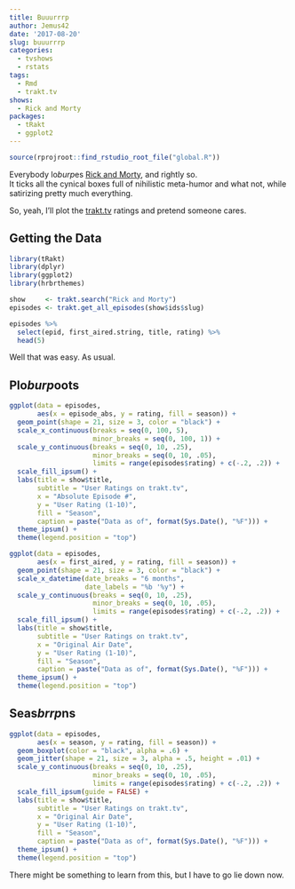 ```yaml
---
title: Buuurrrp
author: Jemus42
date: '2017-08-20'
slug: buuurrrp
categories:
  - tvshows
  - rstats
tags:
  - Rmd
  - trakt.tv
shows: 
  - Rick and Morty
packages: 
  - tRakt
  - ggplot2
---
```


```r
source(rprojroot::find_rstudio_root_file("global.R"))
```

Everybody lo*burp*es [Rick and Morty](https://trakt.tv/shows/rick-and-morty), and rightly so.  
It ticks all the cynical boxes full of nihilistic meta-humor and what not, while satirizing pretty much everything.

So, yeah, I'll plot the [trakt.tv](https://trakt.tv) ratings and pretend someone cares.

## Getting the Data

```r
library(tRakt)
library(dplyr)
library(ggplot2)
library(hrbrthemes)

show     <- trakt.search("Rick and Morty")
episodes <- trakt.get_all_episodes(show$ids$slug)

episodes %>%
  select(epid, first_aired.string, title, rating) %>%
  head(5)
```

Well that was easy. As usual.

## Plo*burp*oots

```r
ggplot(data = episodes, 
       aes(x = episode_abs, y = rating, fill = season)) +
  geom_point(shape = 21, size = 3, color = "black") +
  scale_x_continuous(breaks = seq(0, 100, 5),
                     minor_breaks = seq(0, 100, 1)) +
  scale_y_continuous(breaks = seq(0, 10, .25), 
                     minor_breaks = seq(0, 10, .05),
                     limits = range(episodes$rating) + c(-.2, .2)) +
  scale_fill_ipsum() +
  labs(title = show$title,
       subtitle = "User Ratings on trakt.tv",
       x = "Absolute Episode #",
       y = "User Rating (1-10)",
       fill = "Season",
       caption = paste("Data as of", format(Sys.Date(), "%F"))) +
  theme_ipsum() +
  theme(legend.position = "top")
```

```r
ggplot(data = episodes, 
       aes(x = first_aired, y = rating, fill = season)) +
  geom_point(shape = 21, size = 3, color = "black") +
  scale_x_datetime(date_breaks = "6 months",
                   date_labels = "%b '%y") +
  scale_y_continuous(breaks = seq(0, 10, .25), 
                     minor_breaks = seq(0, 10, .05),
                     limits = range(episodes$rating) + c(-.2, .2)) +
  scale_fill_ipsum() +
  labs(title = show$title,
       subtitle = "User Ratings on trakt.tv",
       x = "Original Air Date",
       y = "User Rating (1-10)",
       fill = "Season",
       caption = paste("Data as of", format(Sys.Date(), "%F"))) +
  theme_ipsum() +
  theme(legend.position = "top")
```

## Seas*brrp*ns

```r
ggplot(data = episodes, 
       aes(x = season, y = rating, fill = season)) +
  geom_boxplot(color = "black", alpha = .6) +
  geom_jitter(shape = 21, size = 3, alpha = .5, height = .01) +
  scale_y_continuous(breaks = seq(0, 10, .25), 
                     minor_breaks = seq(0, 10, .05),
                     limits = range(episodes$rating) + c(-.2, .2)) +
  scale_fill_ipsum(guide = FALSE) +
  labs(title = show$title,
       subtitle = "User Ratings on trakt.tv",
       x = "Original Air Date",
       y = "User Rating (1-10)",
       fill = "Season",
       caption = paste("Data as of", format(Sys.Date(), "%F"))) +
  theme_ipsum() +
  theme(legend.position = "top")
```

There might be something to learn from this, but I have to go lie down now.

